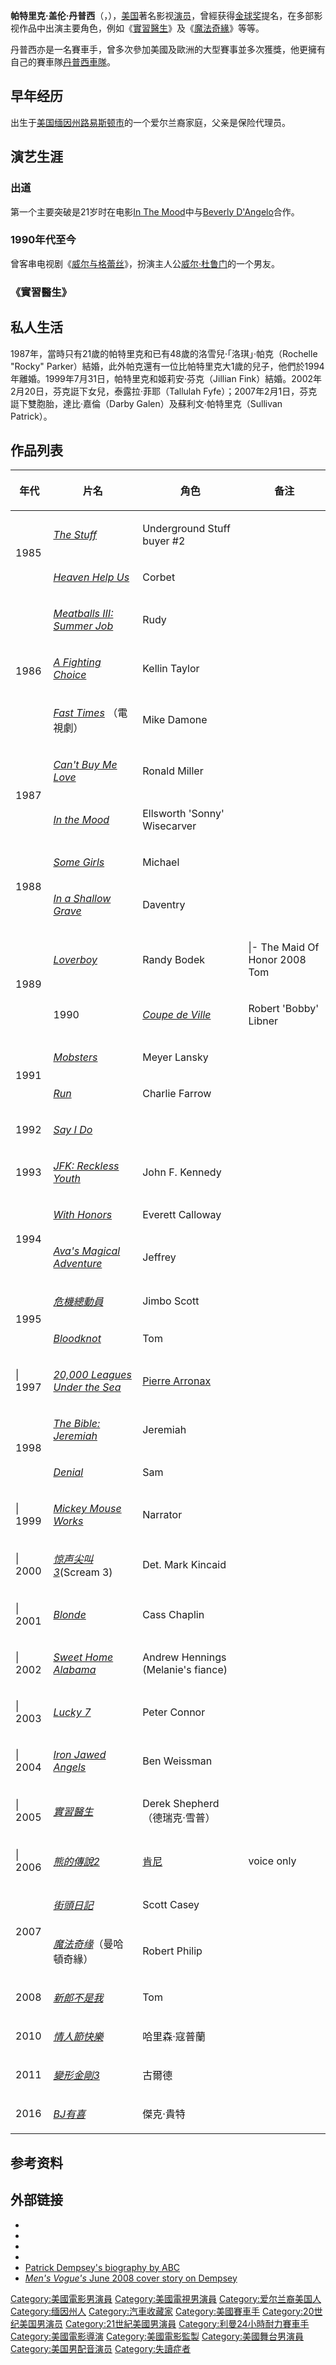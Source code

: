 {{unreferenced|time=2015-11-24T12:00:09+00:00}}
{{noteTA
|G1=Movie
|G2=TV
|1=zh-cn:登普西;zh-tw:丹普西;
}}
{{Infobox entertainer
| name = 帕特里克·丹普西<br>{{small|Patrick Dempsey}}
| type = 男演员
| image = Patrick Dempsey 2011.jpg
| imagesize = 200px
| caption = 帕特里克·丹普西，2011年
| birthname = 帕特里克·加兰·丹普西（Patrick Galen Dempsey）
| birthdate = {{birth date and age|1966|1|13}}
| birthplace = [[美国|美国]][[缅因州|缅因州]][[刘易斯顿_(缅因州)|刘易斯顿]]
| deathdate = 
| deathplace = 
| othername = 
| yearsactive = 1985年－至今
| website = 
| spouse =  {{marriage|Rocky Parker|1987|1994}}<br>{{marriage|Jillian Fink Dempsey|31 July, 1999}}
| sagawards = '''[[Screen_Actors_Guild_Award_for_Best_Ensemble_-_Drama_Series|Best Ensemble - Drama Series]]''' <br /> 2006 ''[[Grey's_Anatomy|Grey's Anatomy]]''
}}

'''帕特里克·盖伦·丹普西'''（{{lang-en|Patrick Galen Dempsey}}，{{bd|1966年|1月13日||}}），[[美国|美国]]著名影视[[演员|演员]]，曾經获得[[金球奖|金球奖]]提名，在多部影视作品中出演主要角色，例如《[[實習醫生_(電視劇)|實習醫生]]》及《[[魔法奇緣|魔法奇緣]]》等等。

丹普西亦是一名賽車手，曾多次參加美國及歐洲的大型賽事並多次獲獎，他更擁有自己的賽車隊[[丹普西車隊|丹普西車隊]]。

== 早年经历 ==
出生于[[美国|美国]][[缅因州|缅因州]][[路易斯顿市|路易斯顿市]]的一个爱尔兰裔家庭，父亲是保险代理员。

== 演艺生涯 ==
=== 出道 ===
第一个主要突破是21岁时在电影[[In_The_Mood|In The Mood]]中与[[Beverly_D'Angelo|Beverly D'Angelo]]合作。 

=== 1990年代至今 ===
曾客串电视剧《[[威尔与格蕾丝|威尔与格蕾丝]]》，扮演主人公[[威尔·杜鲁门|威尔·杜鲁门]]的一个男友。

=== 《實習醫生》 ===
{{main|實習醫生 (電視劇)}}

== 私人生活 ==
1987年，當時只有21歲的帕特里克和已有48歲的洛雪兒·「洛琪」·帕克（Rochelle "Rocky" Parker）結婚，此外帕克還有一位比帕特里克大1歲的兒子，他們於1994年離婚。1999年7月31日，帕特里克和姬莉安·芬克（Jillian Fink）結婚。2002年2月20日，芬克誔下女兒，泰露拉·菲耶（Tallulah Fyfe）；2007年2月1日，芬克誔下雙胞胎，達比·嘉倫（Darby Galen）及蘇利文·帕特里克（Sullivan Patrick）。

== 作品列表 ==
{| class="wikitable"
! 年代 || 片名 || 角色 || 备注 
|-
| rowspan="2"| 1985 || ''[[The_Stuff|The Stuff]]'' || Underground Stuff buyer #2 ||
|-
| ''[[Heaven_Help_Us_(film)|Heaven Help Us]]'' || Corbet
|-
| rowspan="3"| 1986 || ''[[Meatballs_III|Meatballs III: Summer Job]]''  || Rudy ||
|-
| ''[[A_Fighting_Choice|A Fighting Choice]]'' || Kellin Taylor
|-
| ''[[Fast_Times|Fast Times]]'' （電視劇） || Mike Damone || 
|-
| rowspan="2"| 1987 || ''[[Can't_Buy_Me_Love_(film)|Can't Buy Me Love]]''  || Ronald Miller || 
|-
| ''[[In_the_Mood_(film)|In the Mood]]'' || Ellsworth 'Sonny' Wisecarver ||
|-
| rowspan="2"| 1988 || ''[[Some_Girls_(film)|Some Girls]]'' || Michael ||
|-
| ''[[In_a_Shallow_Grave|In a Shallow Grave]]'' || Daventry||
|-
|  rowspan="2"| 1989 || ''[[Loverboy_(1989_film)|Loverboy]]''|| Randy Bodek ||
|- The Maid Of Honor            2008               Tom
| ''[[Happy_Together_(1989_film)|Happy Together]]'' || Christopher Wooden || 
|-
|  1990 || ''[[Coupe_de_Ville_(film)|Coupe de Ville]]'' || Robert 'Bobby' Libner || 
|-
| rowspan="2"| 1991 || ''[[Mobsters|Mobsters]]'' || Meyer Lansky ||
|-
| ''[[Run_(1991_film)|Run]]'' || Charlie Farrow ||
|-
| 1992 || ''[[Say_I_Do|Say I Do]]'' || ||
|-
| 1993 || ''[[JFK:_Reckless_Youth|JFK: Reckless Youth]]'' || John F. Kennedy ||

|-
| rowspan="2" | 1994 || ''[[With_Honors_(film)|With Honors]]'' || Everett Calloway ||
|-
| ''[[Ava's_Magical_Adventure|Ava's Magical Adventure]]'' || Jeffrey ||
|-
| rowspan="2" | 1995 || ''[[危機總動員|危機總動員]]'' || Jimbo Scott ||
|-
|  ''[[Bloodknot|Bloodknot]]'' || Tom ||
|-
|  | 1997 || ''[[20,000_Leagues_Under_the_Sea_(1997_Village_Roadshow_film)|20,000 Leagues Under the Sea]]'' ||  [[Twenty_Thousand_Leagues_Under_the_Sea|Pierre Arronax]]||
|-
| rowspan="2" | 1998 || ''[[The_Bible:_Jeremiah|The Bible: Jeremiah]]'' || Jeremiah||
|-
|  ''[[Denial_(1998_film)|Denial]]'' || Sam||
|-
|  | 1999 || ''[[Mickey_Mouse_Works|Mickey Mouse Works]]'' || Narrator||
|-
|  | 2000 || ''[[惊声尖叫3|惊声尖叫3]]''(Scream 3) || Det. Mark Kincaid||
|-
|  | 2001 || ''[[Blonde_(film)|Blonde]] '' || Cass Chaplin||
|-
|  | 2002 || ''[[Sweet_Home_Alabama_(film)|Sweet Home Alabama]]'' || Andrew Hennings (Melanie's fiance)
|-
| | 2003 || ''[[Lucky_7_(film)|Lucky 7]]'' || Peter Connor||
|-
|  | 2004 || ''[[Iron_Jawed_Angels|Iron Jawed Angels]]'' || Ben Weissman||
|-
|  | 2005 || ''[[實習醫生_(電視劇)|實習醫生]]'' || Derek Shepherd（德瑞克·雪普）|| 
|-
|  | 2006 || ''[[熊的傳說2|熊的傳說2]]'' || [[肯尼|肯尼]] || voice only
|-
| rowspan="2" | 2007 || ''[[街頭日記_(電影)|街頭日記]]'' || Scott Casey||
|-
| ''[[魔法奇缘|魔法奇缘]]''（曼哈頓奇緣） || Robert Philip||
|-
| 2008 || ''[[新郎不是我|新郎不是我]]'' || Tom ||
|-
| 2010 || '' [[情人節快樂|情人節快樂]]'' || 哈里森·寇普蘭 ||
|-
| 2011 || '' [[變形金剛3|變形金剛3]]''  || 古爾德 ||
|-
| 2016 || '' [[BJ有喜|BJ有喜]]''  || 傑克·貴特 ||
|}

== 参考资料 ==
{{reflist}}

== 外部链接 ==
* {{imdb|0001131}}
* {{tvtome person|id=5966}}
* {{ymovies name|id=1800043748|name=Patrick Dempsey}}
* {{people.com}}
* [http://abc.go.com/primetime/greysanatomy/bios/patrick_dempsey.html Patrick Dempsey's biography by ABC] {{Wayback|url=http://abc.go.com/primetime/greysanatomy/bios/patrick_dempsey.html |date=20060827180034 }}
* [http://mensvogue-editorial-preview.advancemags.com/arts/feature/articles/2008/06/patrickdempsey ''Men's Vogue's'' June 2008 cover story on Dempsey]{{dead link|date=2018年2月 |bot=InternetArchiveBot |fix-attempted=yes }}
{{21世纪00年代美國演員工會獎最佳戲劇影集整體演出}}
{{Authority control}}
{{DEFAULTSORT:Dempsey, Patrick}}
[[Category:美國電影男演員|Category:美國電影男演員]]
[[Category:美國電視男演員|Category:美國電視男演員]]
[[Category:爱尔兰裔美国人|Category:爱尔兰裔美国人]]
[[Category:缅因州人|Category:缅因州人]]
[[Category:汽車收藏家|Category:汽車收藏家]]
[[Category:美國賽車手|Category:美國賽車手]]
[[Category:20世纪美国男演员|Category:20世纪美国男演员]]
[[Category:21世紀美國男演員|Category:21世紀美國男演員]]
[[Category:利曼24小時耐力賽車手|Category:利曼24小時耐力賽車手]]
[[Category:美國電影導演|Category:美國電影導演]]
[[Category:美國電影監製|Category:美國電影監製]]
[[Category:美國舞台男演員|Category:美國舞台男演員]]
[[Category:美国男配音演员|Category:美国男配音演员]]
[[Category:失讀症者|Category:失讀症者]]